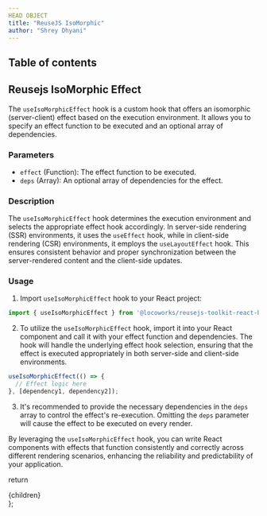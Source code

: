 ```yaml
---
HEAD OBJECT
title: "ReuseJS IsoMorphic"
author: "Shrey Dhyani"
---
```



## Table of contents

## Reusejs IsoMorphic Effect

The `useIsoMorphicEffect` hook is a custom hook that offers an isomorphic (server-client) effect based on the execution environment. It allows you to specify an effect function to be executed and an optional array of dependencies.

### **Parameters**

- `effect` (Function): The effect function to be executed.
- `deps` (Array): An optional array of dependencies for the effect.

### **Description**

The `useIsoMorphicEffect` hook determines the execution environment and selects the appropriate effect hook accordingly. In server-side rendering (SSR) environments, it uses the `useEffect` hook, while in client-side rendering (CSR) environments, it employs the `useLayoutEffect` hook. This ensures consistent behavior and proper synchronization between the server-rendered content and the client-side updates.

### **Usage**

1. Import `useIsoMorphicEffect` hook to your React project:

```jsx
import { useIsoMorphicEffect } from '@locoworks/reusejs-toolkit-react-hook';
```

2. To utilize the `useIsoMorphicEffect` hook, import it into your React component and call it with your effect function and dependencies. The hook will handle the underlying effect hook selection, ensuring that the effect is executed appropriately in both server-side and client-side environments.

```jsx
useIsoMorphicEffect(() => {
  // Effect logic here
}, [dependency1, dependency2]);
```

3. It's recommended to provide the necessary dependencies in the `deps` array to control the effect's re-execution. Omitting the `deps` parameter will cause the effect to be executed on every render.

By leveraging the `useIsoMorphicEffect` hook, you can write React components with effects that function consistently and correctly across different rendering scenarios, enhancing the reliability and predictability of your application.

  return <SiteWrapper toc={toc}><div className="prose max-w-full mx-4 pb-10" >{children}</div></SiteWrapper>
};
